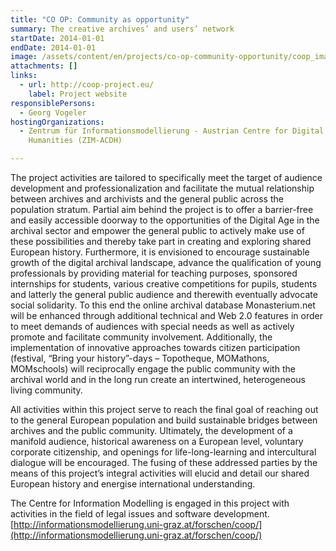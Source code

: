 ```yaml
---
title: "CO OP: Community as opportunity"
summary: The creative archives’ and users’ network
startDate: 2014-01-01
endDate: 2014-01-01
image: /assets/content/en/projects/co-op-community-opportunity/coop_image_2.png
attachments: []
links:
  - url: http://coop-project.eu/
    label: Project website
responsiblePersons:
  - Georg Vogeler
hostingOrganizations:
  - Zentrum für Informationsmodellierung - Austrian Centre for Digital
    Humanities (ZIM-ACDH)

---
```

The project activities are tailored to specifically meet the target of audience development and professionalization and facilitate the mutual relationship between archives and archivists and the general public across the population stratum. Partial aim behind the project is to offer a barrier-free and easily accessible doorway to the opportunities of the Digital Age in the archival sector and empower the general public to actively make use of these possibilities and thereby take part in creating and exploring shared European history. Furthermore, it is envisioned to encourage sustainable growth of the digital archival landscape, advance the qualification of young professionals by providing material for teaching purposes, sponsored internships for students, various creative competitions for pupils, students and latterly the general public audience and therewith eventually advocate social solidarity. To this end the online archival database Monasterium.net will be enhanced through additional technical and Web 2.0 features in order to meet demands of audiences with special needs as well as actively promote and facilitate community involvement. Additionally, the implementation of innovative approaches towards citizen participation (festival, “Bring your history”-days – Topotheque, MOMathons, MOMschools) will reciprocally engage the public community with the archival world and in the long run create an intertwined, heterogeneous living community. 

All activities within this project serve to reach the final goal of reaching out to the general European population and build sustainable bridges between archives and the public community. Ultimately, the development of a manifold audience, historical awareness on a European level, voluntary corporate citizenship, and openings for life-long-learning and intercultural dialogue will be encouraged. The fusing of these addressed parties by the means of this project’s integral activities will elucid and detail our shared European history and energise international understanding.

The Centre for Information Modelling is engaged in this project with activities in the field of legal issues and software development. [http://informationsmodellierung.uni-graz.at/forschen/coop/](http://informationsmodellierung.uni-graz.at/forschen/coop/)